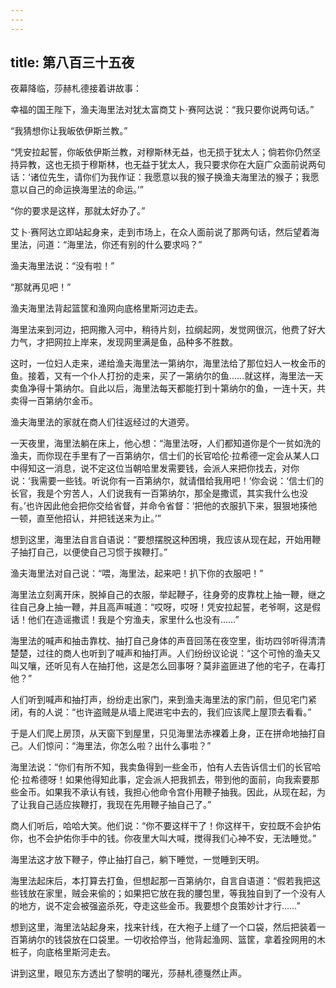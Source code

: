 ```yaml
---
---
---
```

title: 第八百三十五夜
---






夜幕降临，莎赫札德接着讲故事：





幸福的国王陛下，渔夫海里法对犹太富商艾卜·赛阿达说：“我只要你说两句话。”

“我猜想你让我皈依伊斯兰教。”

“凭安拉起誓，你皈依伊斯兰教，对穆斯林无益，也无损于犹太人；倘若你仍然坚持异教，这也无损于穆斯林，也无益于犹太人，我只要求你在大庭广众面前说两句话：‘诸位先生，请你们为我作证：我愿意以我的猴子换渔夫海里法的猴子；我愿意以自己的命运换海里法的命运。’”

“你的要求是这样，那就太好办了。”

艾卜·赛阿达立即站起身来，走到市场上，在众人面前说了那两句话，然后望着海里法，问道：“海里法，你还有别的什么要求吗？”

渔夫海里法说：“没有啦！”

“那就再见吧！”

渔夫海里法背起篮筐和渔网向底格里斯河边走去。

海里法来到河边，把网撒入河中，稍待片刻，拉纲起网，发觉网很沉，他费了好大力气，才把网拉上岸来，发现网里满是鱼，品种多不胜数。

这时，一位妇人走来，递给渔夫海里法一第纳尔，海里法给了那位妇人一枚金币的鱼。接着，又有一个仆人打扮的走来，买了一第纳尔的鱼……就这样，海里法一天卖鱼净得十第纳尔。自此以后，海里法每天都能打到十第纳尔的鱼，一连十天，共卖得一百第纳尔金币。

渔夫海里法的家就在商人们往返经过的大道旁。

一天夜里，海里法躺在床上，他心想：“海里法呀，人们都知道你是个一贫如洗的渔夫，而你现在手里有了一百第纳尔，信士们的长官哈伦·拉希德一定会从某人口中得知这一消息，说不定这位当朝哈里发需要钱，会派人来把你找去，对你说：‘我需要一些钱。听说你有一百第纳尔，就请借给我用吧！’你会说：‘信士们的长官，我是个穷苦人，人们说我有一百第纳尔，那全是撒谎，其实我什么也没有。’也许因此他会把你交给省督，并命令省督：‘把他的衣服扒下来，狠狠地揍他一顿，直至他招认，并把钱送来为止。’”

想到这里，海里法自言自语说：“要想摆脱这种困境，我应该从现在起，开始用鞭子抽打自己，以便使自己习惯于挨鞭打。”

渔夫海里法对自己说：“喂，海里法，起来吧！扒下你的衣服吧！”

海里法立刻离开床，脱掉自己的衣服，举起鞭子，往身旁的皮靠枕上抽一鞭，继之往自己身上抽一鞭，并且高声喊道：“哎呀，哎呀！凭安拉起誓，老爷啊，这是假话！他们在造谣撒谎！我是个穷渔夫，家里什么也没有……”

海里法的喊声和抽击靠枕、抽打自己身体的声音回荡在夜空里，街坊四邻听得清清楚楚，过往的商人也听到了喊声和抽打声。人们纷纷议论说：“这个可怜的渔夫又叫又嚷，还听见有人在抽打他，这是怎么回事呀？莫非盗匪进了他的宅子，在毒打他？”

人们听到喊声和抽打声，纷纷走出家门，来到渔夫海里法的家门前，但见宅门紧闭，有的人说：“也许盗贼是从墙上爬进宅中去的，我们应该爬上屋顶去看看。”

于是人们爬上房顶，从天窗下到屋里，只见海里法赤裸着上身，正在拼命地抽打自己。人们惊问：“海里法，你怎么啦？出什么事啦？”

海里法说：“你们有所不知，我卖鱼得到一些金币，怕有人去告诉信士们的长官哈伦·拉希德呀！如果他得知此事，定会派人把我抓去，带到他的面前，向我索要那些金币。如果我不承认有钱，我担心他命令宫仆用鞭子抽我。因此，从现在起，为了让我自己适应挨鞭打，我现在先用鞭子抽自己了。”

商人们听后，哈哈大笑。他们说：“你不要这样干了！你这样干，安拉既不会护佑你，也不会护佑你手中的钱。你夜里大叫大喊，搅得我们心神不安，无法睡觉。”

海里法这才放下鞭子，停止抽打自己，躺下睡觉，一觉睡到天明。

海里法起床后，本打算去打鱼，但想起那一百第纳尔，自言自语道：“假若我把这些钱放在家里，贼会来偷的；如果把它放在我的腰包里，等我独自到了一个没有人的地方，说不定会被强盗杀死，夺走这些金币。我要想个良策妙计才行……”

想到这里，海里法站起身来，找来针线，在大袍子上缝了一个口袋，然后把装着一百第纳尔的钱袋放在口袋里。一切收拾停当，他背起渔网、篮筐，拿着拴网用的木桩子，向底格里斯河走去。





讲到这里，眼见东方透出了黎明的曙光，莎赫札德戛然止声。